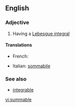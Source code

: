 ==English==

===Adjective===
{{en-adj}}

#{{maths|of a function}} Having a [[Lebesgue integral]]

====Translations====
{{top}}
*French: {{t|fr|sommable}}
{{mid}}
*Italian: [[sommabile]]
{{bottom}}

===See also===
*[[integrable]]

[[vi:summable]]